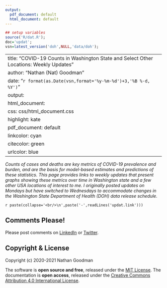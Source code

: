 ```yaml
---
output:
  pdf_document: default
  html_document: default
---
```

```r
## setup variables
source('R/dat.R');
doc='updat';
vsn=latest_version('doh',NULL,'data/doh');
```
---
title: "COVID-19 Counts in Washington State and Select Other Locations: Weekly Updates"
author: "Nathan (Nat) Goodman"
date: "`r format(as.Date(vsn,format='%y-%m-%d')+3,'%B %-d, %Y')`"
output:
  html_document:
    css: css/html_document.css
    highlight: kate
  pdf_document: default
linkcolor: cyan
citecolor: green
urlcolor: blue
---

*Counts of cases and deaths are key metrics of COVID-19 prevalence and burden, and are the basis for model-based estimates and predictions of these statistics. This page provides links to weekly updates that present graphs showing these metrics over time in Washington state and a few other USA locations of interest to me. I originally posted updates on Mondays but have switched to Wednesdays to accommodate changes in the Washington State Department of Health (DOH) data release schedule.*

`r paste(collapse='<br/>\n',paste('-',readLines('updat.link')))`<br/>

## Comments Please!

Please post comments on [LinkedIn](www.linkedin.com/in/gnatgoodman) or [Twitter](https://twitter.com/gnatgoodman).

## Copyright & License

Copyright (c) 2020-2021 Nathan Goodman

The software is **open source and free**, released under the [MIT License](https://opensource.org/licenses/MIT). The documentation is **open access**, released under the [Creative Commons Attribution 4.0 International License](https://creativecommons.org/licenses/by/4.0).
